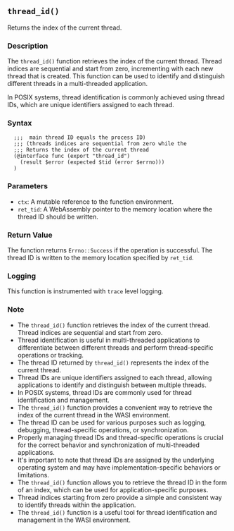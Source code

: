 ## `thread_id()`

Returns the index of the current thread.

### Description

The `thread_id()` function retrieves the index of the current thread. Thread indices are sequential and start from zero, incrementing with each new thread that is created. This function can be used to identify and distinguish different threads in a multi-threaded application.

In POSIX systems, thread identification is commonly achieved using thread IDs, which are unique identifiers assigned to each thread.

### Syntax

```ebnf
  ;;;  main thread ID equals the process ID)
  ;;; (threads indices are sequential from zero while the
  ;;; Returns the index of the current thread
  (@interface func (export "thread_id")
    (result $error (expected $tid (error $errno)))
  )
```
### Parameters

- `ctx`: A mutable reference to the function environment.
- `ret_tid`: A WebAssembly pointer to the memory location where the thread ID should be written.

### Return Value

The function returns `Errno::Success` if the operation is successful. The thread ID is written to the memory location specified by `ret_tid`.

### Logging

This function is instrumented with `trace` level logging.

### Note

- The `thread_id()` function retrieves the index of the current thread. Thread indices are sequential and start from zero.
- Thread identification is useful in multi-threaded applications to differentiate between different threads and perform thread-specific operations or tracking.
- The thread ID returned by `thread_id()` represents the index of the current thread.
- Thread IDs are unique identifiers assigned to each thread, allowing applications to identify and distinguish between multiple threads.
- In POSIX systems, thread IDs are commonly used for thread identification and management.
- The `thread_id()` function provides a convenient way to retrieve the index of the current thread in the WASI environment.
- The thread ID can be used for various purposes such as logging, debugging, thread-specific operations, or synchronization.
- Properly managing thread IDs and thread-specific operations is crucial for the correct behavior and synchronization of multi-threaded applications.
- It's important to note that thread IDs are assigned by the underlying operating system and may have implementation-specific behaviors or limitations.
- The `thread_id()` function allows you to retrieve the thread ID in the form of an index, which can be used for application-specific purposes.
- Thread indices starting from zero provide a simple and consistent way to identify threads within the application.
- The `thread_id()` function is a useful tool for thread identification and management in the WASI environment.
